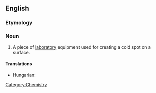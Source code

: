 ==English==
{{wikipedia}}

===Etymology===
{{compound|cold|finger}}

===Noun===
{{en-noun|sg=cold finger}}

# {{context|chemistry}} A piece of [[laboratory]] equipment used for creating a cold spot on a surface.

====Translations====
{{trans-top|laboratory equipment}}
* Hungarian: {{t|hu|hidegujj}}
{{trans-mid}}
{{trans-bottom}}

[[Category:Chemistry]]